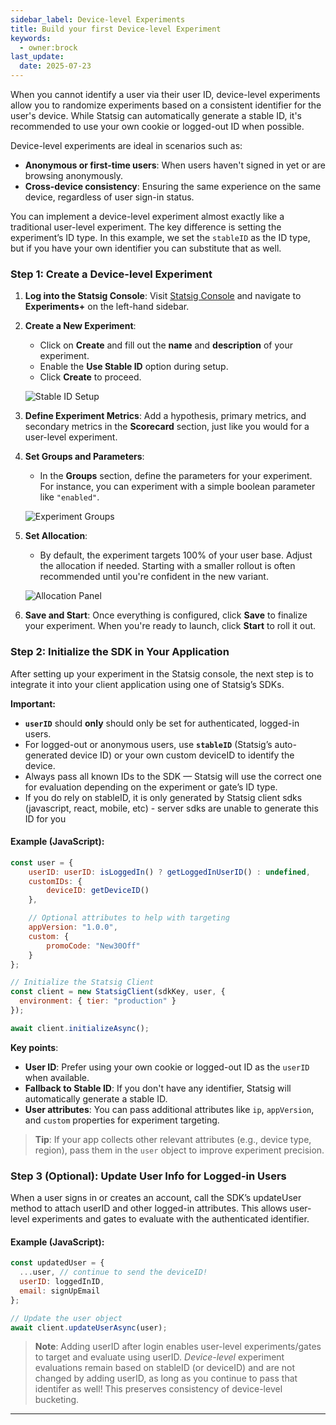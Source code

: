```yaml
---
sidebar_label: Device-level Experiments
title: Build your first Device-level Experiment
keywords:
  - owner:brock
last_update:
  date: 2025-07-23
---
```


When you cannot identify a user via their user ID, device-level experiments allow you to randomize experiments based on a consistent identifier for the user's device. While Statsig can automatically generate a stable ID, it's recommended to use your own cookie or logged-out ID when possible.

Device-level experiments are ideal in scenarios such as:
- **Anonymous or first-time users**: When users haven't signed in yet or are browsing anonymously.
- **Cross-device consistency**: Ensuring the same experience on the same device, regardless of user sign-in status.

You can implement a device-level experiment almost exactly like a traditional user-level experiment. The key difference is setting the experiment’s ID type. In this example, we set the `stableID` as the ID type, but if you have your own identifier you can substitute that as well.

### Step 1: Create a Device-level Experiment

1. **Log into the Statsig Console**: Visit [Statsig Console](https://console.statsig.com/) and navigate to **Experiments+** on the left-hand sidebar.
   
2. **Create a New Experiment**:
    - Click on **Create** and fill out the **name** and **description** of your experiment.
    - Enable the **Use Stable ID** option during setup.
    - Click **Create** to proceed.

    ![Stable ID Setup](https://user-images.githubusercontent.com/74584483/175827163-7669bd8d-ee7f-49af-943a-b1f71d95428e.png)

3. **Define Experiment Metrics**: Add a hypothesis, primary metrics, and secondary metrics in the **Scorecard** section, just like you would for a user-level experiment.

4. **Set Groups and Parameters**:
    - In the **Groups** section, define the parameters for your experiment. For instance, you can experiment with a simple boolean parameter like `"enabled"`.
   
    ![Experiment Groups](https://user-images.githubusercontent.com/74584483/175827265-53e18e66-14ce-4d8e-a409-201bd6191615.png)

5. **Set Allocation**:
    - By default, the experiment targets 100% of your user base. Adjust the allocation if needed. Starting with a smaller rollout is often recommended until you're confident in the new variant.
   
    ![Allocation Panel](https://user-images.githubusercontent.com/1315028/138972419-b7c42f97-29ec-407e-851f-3301130a21c5.png)

6. **Save and Start**: Once everything is configured, click **Save** to finalize your experiment. When you're ready to launch, click **Start** to roll it out.

### Step 2: Initialize the SDK in Your Application

After setting up your experiment in the Statsig console, the next step is to integrate it into your client application using one of Statsig’s SDKs.

**Important:**
- **`userID`** should **only**  should only be set for authenticated, logged-in users.
- For logged-out or anonymous users, use **`stableID`** (Statsig’s auto-generated device ID) or your own custom deviceID to identify the device.
- Always pass all known IDs to the SDK — Statsig will use the correct one for evaluation depending on the experiment or gate’s ID type.
- If you do rely on stableID, it is only generated by Statsig client sdks (javascript, react, mobile, etc) - server sdks are unable to generate this ID for you

#### Example (JavaScript):

```javascript
const user = {
    userID: userID: isLoggedIn() ? getLoggedInUserID() : undefined,
    customIDs: {
        deviceID: getDeviceID()
    },

    // Optional attributes to help with targeting
    appVersion: "1.0.0",
    custom: {
        promoCode: "New30Off"
    }
};

// Initialize the Statsig Client
const client = new StatsigClient(sdkKey, user, {
  environment: { tier: "production" }
});

await client.initializeAsync();
```

**Key points**:
- **User ID**: Prefer using your own cookie or logged-out ID as the `userID` when available.
- **Fallback to Stable ID**: If you don't have any identifier, Statsig will automatically generate a stable ID.
- **User attributes**: You can pass additional attributes like `ip`, `appVersion`, and `custom` properties for experiment targeting.

> **Tip**: If your app collects other relevant attributes (e.g., device type, region), pass them in the `user` object to improve experiment precision.

### Step 3 (Optional): Update User Info for Logged-in Users

When a user signs in or creates an account, call the SDK’s updateUser method to attach userID and other logged-in attributes. This allows user-level experiments and gates to evaluate with the authenticated identifier.

#### Example (JavaScript):

```javascript
const updatedUser = {
  ...user, // continue to send the deviceID!
  userID: loggedInID,
  email: signUpEmail
};

// Update the user object
await client.updateUserAsync(user);
```

> **Note**: Adding userID after login enables user-level experiments/gates to target and evaluate using userID. *Device-level* experiment evaluations remain based on stableID (or deviceID) and are not changed by adding userID, as long as you continue to pass that identifer as well! This preserves consistency of device-level bucketing.

---
